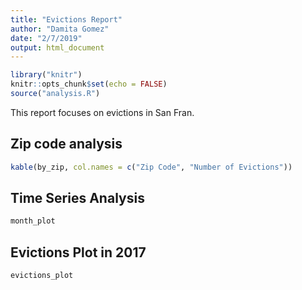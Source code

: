 ```yaml
---
title: "Evictions Report"
author: "Damita Gomez"
date: "2/7/2019"
output: html_document
---
```


```r
library("knitr")
knitr::opts_chunk$set(echo = FALSE)
source("analysis.R")
```

This report focuses on evictions in San Fran.

## Zip code analysis

```r
kable(by_zip, col.names = c("Zip Code", "Number of Evictions"))
```

## Time Series Analysis

```r
month_plot
```

## Evictions Plot in 2017

```r
evictions_plot
```